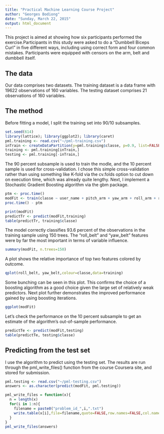 ```yaml
---
title: "Practical Machine Learning Course Project"
author: "Georges Bodiong"
date: "Sunday, March 22, 2015"
output: html_document
---
```


This project is aimed at showing how six participants performed the exercise.Participants in this study were asked to do a "Dumbbell Biceps Curl" in five different ways, including using correct form and four common mistakes. Participants were equipped with censors on the arm, belt and dumbbell itself.  

## The data

Our data comprises two datasets. The training dataset is a data frame with 19622 observations of 160 variables. The testing dataset comprises 21 observations of 160 variables. 

## The method

Before fitting a model, I split the training set into 90/10 subsamples.

```r
set.seed(614)
library(lattice); library(ggplot2); library(caret)
pml.training <- read.csv("~/pml-training.csv")
inTrain <- createDataPartition(y=pml.training$classe, p=0.9, list=FALSE)
training <- pml.training[inTrain,]
testing <- pml.training[-inTrain,]
```

The 90 percent subsample is used to train the modle, and the 10 percent sample is used for cross-validation. I chose this simple cross-validation rather than using something like K-fold via the cv.folds option to cut down on execution time, which was already quite lengthy. Next, I implement a Stochastic Gradient Boosting algorithm via the gbm package.

```r
ptm <- proc.time()
modFit <- train(classe ~ user_name + pitch_arm + yaw_arm + roll_arm + roll_belt + pitch_belt + yaw_belt + gyros_belt_x + gyros_belt_y + gyros_belt_z + accel_belt_x + accel_belt_y + accel_belt_z + magnet_belt_x + magnet_belt_y + magnet_belt_z + gyros_arm_x + gyros_arm_y + gyros_arm_z + accel_arm_x + accel_arm_y + accel_arm_z + magnet_arm_x + magnet_arm_y + magnet_arm_z + roll_dumbbell + pitch_dumbbell + yaw_dumbbell, method="gbm", data=training, verbose=FALSE)
proc.time() - ptm

print(modFit)
predictTr <- predict(modFit,training)
table(predictTr, training$classe)
```

The model correctly classifies 93.6 percent of the observations in the training sample using 150 trees. The "roll_belt" and "yaw_belt" features were by far the most important in terms of variable influence. 

```r
summary(modFit, n.trees=150)
```

A plot shows the relative importance of top two features colored by outcome.

```r
qplot(roll_belt, yaw_belt,colour=classe,data=training)
```

Some bunching can be seen in this plot. This confirms the choice of a boosting algorithm as a good choice given the large set of relatively weak predictors. Next plot further demonstrates the improved performance gained by using boosting iterations.

```r
ggplot(modFit)
```

Let's check the performance on the 10 percent subsample to get an estimate of the algorithm's out-of-sample performance.

```r
predictTe <- predict(modFit,testing)
table(predictTe, testing$classe)
```

## Predicting from the test set

I use the algorithm to predict using the testing set. The results are run through the pml_write_files() function from the course Coursera site, and stored for submission. 

```r
pml.testing <- read.csv("~/pml-testing.csv")
answers <- as.character(predict(modFit, pml.testing))

pml_write_files = function(x){
  n = length(x)
  for(i in 1:n){
    filename = paste0("problem_id_",i,".txt")
    write.table(x[i],file=filename,quote=FALSE,row.names=FALSE,col.names=FALSE)
  }
}
pml_write_files(answers)

```

